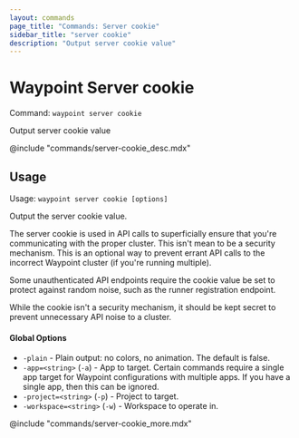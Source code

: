 ```yaml
---
layout: commands
page_title: "Commands: Server cookie"
sidebar_title: "server cookie"
description: "Output server cookie value"
---
```


# Waypoint Server cookie

Command: `waypoint server cookie`

Output server cookie value

@include "commands/server-cookie_desc.mdx"

## Usage

Usage: `waypoint server cookie [options]`


  Output the server cookie value.

  The server cookie is used in API calls to superficially ensure that
  you're communicating with the proper cluster. This isn't mean to be a
  security mechanism. This is an optional way to prevent errant API calls
  to the incorrect Waypoint cluster (if you're running multiple).

  Some unauthenticated API endpoints require the cookie value be set to
  protect against random noise, such as the runner registration endpoint.

  While the cookie isn't a security mechanism, it should be kept secret
  to prevent unnecessary API noise to a cluster.

#### Global Options

- `-plain` - Plain output: no colors, no animation. The default is false.
- `-app=<string>` (`-a`) - App to target. Certain commands require a single app target for Waypoint configurations with multiple apps. If you have a single app, then this can be ignored.
- `-project=<string>` (`-p`) - Project to target.
- `-workspace=<string>` (`-w`) - Workspace to operate in.

@include "commands/server-cookie_more.mdx"
